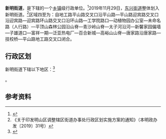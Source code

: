 {{中国乡级行政区|21/05/04/008/000
| 总面积 = 40.04平方公里
| 总人口 = 13.42万人
| 电话区号 = 24
}}

'''新明街道'''，是{{PRC admin/fullname|21/05/04/008/000|3}}下辖的一个[[乡镇|乡镇]]级行政单位。<ref>{{PRC admin/ref sgc|{{PRC admin/parent|21/05/04/008/000}}}}</ref>2019年11月29日，[[东兴街道|东兴街道]]整体划入新明街道。<ref>《关于印发明山区调整辖区街道办事处行政区划实施方案的通知》（本明政办发〔2019〕31号）</ref>区域四至为：自地工路平山路交叉口沿平山路—平山路迎宾路交叉口沿迎宾路—迎宾路环山路交叉口沿环山路—工学院路口—动植物园办公室—未命名路（人行路）—平顶山森林公园沿山脊—青沙岭山脊—太子河沿河—新馨家园偏墙—子雄道口—富祥一期—泛亚热电厂—百合新城—高峪山山脊—唐家路沿唐家路—技校桥—平山路地工路交叉口闭合。

== 行政区划 ==

新明街道下辖以下地区：<ref>{{PRC admin/ref sgc|21/05/04/008/000}}</ref>

{{PRC admin/children|21/05/04/008/000}}。

== 参考资料 ==

{{reflist}}

{{PRC admin/navcat|21/05/04/008/000}}
